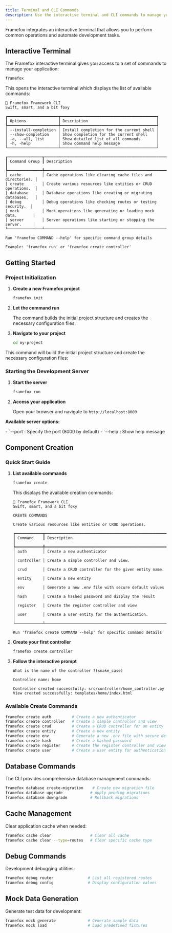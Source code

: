```yaml
---
title: Terminal and CLI Commands
description: Use the interactive terminal and CLI commands to manage your Framefox application
---
```



Framefox integrates an interactive terminal that allows you to perform common operations and automate development tasks.

## Interactive Terminal

The Framefox interactive terminal gives you access to a set of commands to manage your application:

```bash
framefox
```

This opens the interactive terminal which displays the list of available commands:

```
🦊 Framefox Framework CLI                                                                                                                               
Swift, smart, and a bit foxy                                                                                                                            

┏━━━━━━━━━━━━━━━━━━━━━━┳━━━━━━━━━━━━━━━━━━━━━━━━━━━━━━━━━━━━━━━━━━┓
┃ Options              ┃ Description                              ┃
┡━━━━━━━━━━━━━━━━━━━━━━╇━━━━━━━━━━━━━━━━━━━━━━━━━━━━━━━━━━━━━━━━━━┩
│ --install-completion │ Install completion for the current shell │
│ --show-completion    │ Show completion for the current shell    │
│ -a, --all, list      │ Show detailed list of all commands       │
│ -h, -help            │ Show command help message                │
└──────────────────────┴──────────────────────────────────────────┘

┏━━━━━━━━━━━━━━━┳━━━━━━━━━━━━━━━━━━━━━━━━━━━━━━━━━━━━━━━━━━━━━━━━━━━━━━━━━━━━━┓
┃ Command Group ┃ Description                                                 ┃
┡━━━━━━━━━━━━━━━╇━━━━━━━━━━━━━━━━━━━━━━━━━━━━━━━━━━━━━━━━━━━━━━━━━━━━━━━━━━━━━┩
│ cache         │ Cache operations like clearing cache files and directories. │
│ create        │ Create various resources like entities or CRUD operations.  │
│ database      │ Database operations like creating or migrating databases.   │
│ debug         │ Debug operations like checking routes or testing security.  │
│ mock          │ Mock operations like generating or loading mock data.       │
│ server        │ Server operations like starting or stopping the server.     │
└───────────────┴─────────────────────────────────────────────────────────────┘

Run 'framefox COMMAND --help' for specific command group details

Example: 'framefox run' or 'framefox create controller'
```

## Getting Started

### Project Initialization

<Steps>

1. **Create a new Framefox project**

   ```bash
   framefox init
   ```

2. **Let the command run**

   The command builds the initial project structure and creates the necessary configuration files.

3. **Navigate to your project**

   ```bash
   cd my-project
   ```

</Steps>

This command will build the initial project structure and create the necessary configuration files:

<ProjectStructure />

### Starting the Development Server

<Steps>

1. **Start the server**

   ```bash
   framefox run
   ```

2. **Access your application**

   Open your browser and navigate to `http://localhost:8000`

</Steps>

**Available server options:**

<Card title="Server Configuration">
- `--port`: Specify the port (8000 by default)
- `--help`: Show help message
</Card>

## Component Creation

### Quick Start Guide

<Steps>

1. **List available commands**

   ```bash
   framefox create
   ```

   This displays the available creation commands:

   ```
   🦊 Framefox Framework CLI                                                                                                               
   Swift, smart, and a bit foxy                                                                                                            

   CREATE COMMANDS

   Create various resources like entities or CRUD operations.

   ┏━━━━━━━━━━━━┳━━━━━━━━━━━━━━━━━━━━━━━━━━━━━━━━━━━━━━━━━━━━━━━━━━━━━┓
   ┃ Command    ┃ Description                                         ┃
   ┡━━━━━━━━━━━━╇━━━━━━━━━━━━━━━━━━━━━━━━━━━━━━━━━━━━━━━━━━━━━━━━━━━━━┩
   │ auth       │ Create a new authenticator                          │
   │ controller │ Create a simple controller and view.                │
   │ crud       │ Create a CRUD controller for the given entity name. │
   │ entity     │ Create a new entity                                 │
   │ env        │ Generate a new .env file with secure default values │
   │ hash       │ Create a hashed password and display the result     │
   │ register   │ Create the register controller and view             │
   │ user       │ Create a user entity for the authentication.        │
   └────────────┴─────────────────────────────────────────────────────┘

   Run 'framefox create COMMAND --help' for specific command details
   ```

2. **Create your first controller**

   ```bash
   framefox create controller
   ```

3. **Follow the interactive prompt**

   ```
   What is the name of the controller ?(snake_case)

   Controller name: home

   Controller created successfully: src/controller/home_controller.py
   View created successfully: templates/home/index.html
   ```

</Steps>

### Available Create Commands

```bash
framefox create auth         # Create a new authenticator
framefox create controller   # Create a simple controller and view
framefox create crud         # Create a CRUD controller for an entity
framefox create entity       # Create a new entity
framefox create env          # Generate a new .env file with secure defaults
framefox create hash         # Create a hashed password
framefox create register     # Create the register controller and view
framefox create user         # Create a user entity for authentication
```

## Database Commands

The CLI provides comprehensive database management commands:

```bash
framefox database create-migration    # Create new migration file
framefox database upgrade            # Apply pending migrations
framefox database downgrade          # Rollback migrations
```

## Cache Management

Clear application cache when needed:

```bash
framefox cache clear                 # Clear all cache
framefox cache clear --type=routes   # Clear specific cache type
```

## Debug Commands

Development debugging utilities:

```bash
framefox debug router               # List all registered routes
framefox debug config               # Display configuration values
```

## Mock Data Generation

Generate test data for development:

```bash
framefox mock generate              # Generate sample data
framefox mock load                  # Load predefined fixtures
```

